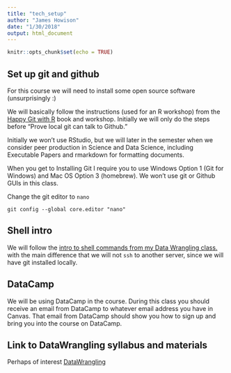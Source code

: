 ```yaml
---
title: "tech_setup"
author: "James Howison"
date: "1/30/2018"
output: html_document
---
```


```r
knitr::opts_chunk$set(echo = TRUE)
```

## Set up git and github

For this course we will need to install some open source software (unsurprisingly :)

We will basically follow the instructions (used for an R workshop) from the [Happy Git with R](http://happygitwithr.com/workshops.html#pre-workshop-set-up) book and workshop. Initially we will only do the steps before "Prove local git can talk to Github."

Initially we won't use RStudio, but we will later in the semester when we consider peer production in Science and Data Science, including Executable Papers and rmarkdown for formatting documents.

When you get to Installing Git I require you to use Windows Option 1 (Git for Windows) and Mac OS Option 3 (homebrew). We won't use git or Github GUIs in this class.

Change the git editor to `nano`

```
git config --global core.editor "nano"
```

## Shell intro

We will follow the [intro to shell commands from my Data Wrangling class.](https://howisonlab.github.io/datawrangling/class_modules/02_command_line/) with the main difference that we will not `ssh` to another server, since we will have git installed locally.

## DataCamp

We will be using DataCamp in the course. During this class you should receive an email from DataCamp to whatever email address you have in Canvas. That email from DataCamp should show you how to sign up and bring you into the course on DataCamp.

## Link to DataWrangling syllabus and materials

Perhaps of interest [DataWrangling](https://utexas.instructure.com/courses/1189186/assignments/syllabus)
